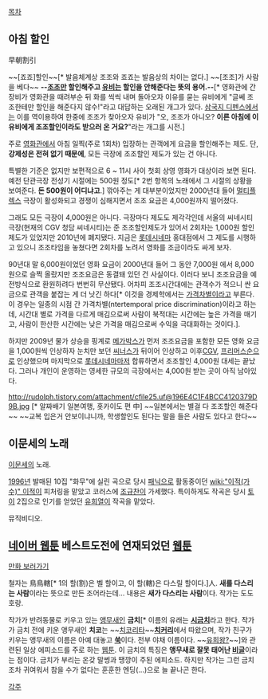 [[목차]]

== 아침 할인 ==
早朝割引

~~[죠죠]할인~~[* 발음체계상 조조와 죠죠는 발음상의 차이는 없다.]
~~[조조]가 사람을 베다~~
'''--[[조조]]만 할인해주고 [[유비]]는 할인을 안해준다는 뜻의 용어.--'''[* 영화관에 간 장비가 영화관을 때려부순 뒤 화를 씩씩 내며 돌아오자 이유를 묻는 유비에게 "글쎄 조조한테만 할인을 해준다지 않수!"라고 대답하는 오래된 개그가 있다. [[삼국지 디펜스]]에서는 이를 역이용하여 한중에 조조가 찾아오자 유비가 "오, 조조가 아니오? '''이른 아침에 이 유비에게 조조할인이라도 받으러 온 거요?'''"라는 개그를 시전.]

주로 [[영화관]]에서 아침 일찍(주로 1회차) 입장하는 관객에게 요금을 할인해주는 제도. 단, '''강제성은 전혀 없기 때문에''', 모든 극장에 조조할인 제도가 있는 건 아니다.

특별한 기준은 없지만 보편적으로 6 ~ 11시 사이 첫회 상영 영화가 대상이라 보면 된다. 예전 단관극장 전성기 시절에는 500원 정도[* 2번 항목의 노래에서 그 시절의 상황을 보여준다. '''돈 500원이 어디냐고'''.] 깎아주는 게 대부분이었지만 2000년대 들어 [[멀티플렉스]] 극장이 활성화되고 경쟁이 심해지면서 조조 요금은 4,000원까지 떨어졌다.

그래도 모든 극장이 4,000원은 아니다. 극장마다 제도도 제각각인데 서울의 씨네시티 극장(현재의 CGV 청담 씨네시티)는 준 조조할인제도가 있어서 2회차는 1,000원 할인 제도가 있었지만 2010년에 폐지됐다. 지금은 [[롯데시네마]] 홍대점에서 그 제도를 시행하고 있으니 조조타임을 놓쳤다면 2회차를 노려서 영화를 조금이라도 싸게 보자.

90년대 말 6,000원이었던 영화 요금이 2000년대 들어 그 동안 7,000원 에서 8,000원으로 슬쩍 올랐지만 조조요금은 동결돼 있던 건 사실이다. 이러다 보니 조조요금을 예전방식으로 환원하려다 번번히 무산됐다. 어차피 조조시간대에는 관객수가 적으니 싼 요금으로 관객을 붙잡는 게 더 낫긴 하다[* 이것을 경제학에서는 [[가격차별]]이라고 부른다. 이 경우는 일종의 시점 간 가격차별(ntertemporal price discrimination)이라고 하는데, 시간대 별로 가격을 다르게 매김으로써 사람이 북적대는 시간에는 높은 가격을 매기고, 사람이 한산한 시간에는 낮은 가격을 매김으로써 수익을 극대화하는 것이다.].

하지만 2009년 물가 상승을 핑계로 [[메가박스]]가 먼저 조조요금을 포함한 모든 영화 요금을 1,000원씩 인상하자 눈치만 보던 [[씨너스]]가 뒤이어 인상하고 이후[[CGV]], [[프리머스]]순으로 인상했으며 마지막으로 [[롯데시네마]]마저 합류하면서 조조할인 4,000원 대세는 끝났다. 그러나 개인이 운영하는 영세한 규모의 극장에서는 4,000원 받는 곳이 아직 남아있다.

http://rudolph.tistory.com/attachment/cfile25.uf@196E4C1F4BCC4120379D9B.jpg [* 알짜배기 일본여행, 홋카이도 편 中]
~~일본에서는 별걸 다 조조할인 해준다~~
~~교복 입은거 안보이냐니까, 학생할인도 된다는 말을 들은 사람도 있다고 한다~~

== 이문세의 노래 ==
[[이문세]]의 노래.

[[1996년]] 발매된 10집 "화무"에 실린 곡으로 당시 [[패닉]]으로 활동중이던 [[wiki:"이적(가수)" 이적]]이 피처링을 맡았고 코러스에 [[조규찬]]이 가세했다.
특이하게도 작곡은 당시 [[토이]] 2집으로 인기를 얻었던 [[유희열]]이 작곡을 맡았다.

{{{#!html 
<object classid='clsid:d27cdb6e-ae6d-11cf-96b8-444553540000' codebase='http://download.macromedia.com/pub/shockwave/cabs/flash/swflash.cab#version=9,0,0,0'  id='NFPlayer66738' width='500' height='408'><param name='movie' value='http://serviceapi.nmv.naver.com/flash/NFPlayer.swf?vid=240E399FD976A21E4F7CB84234B464BB9D95&outKey=V125cf5605928a754c35f48bdcdfbf37a066ceaf2ea20e38b357c48bdcdfbf37a066c' /><param name='wmode' value='transparent' /><param name='allowScriptAccess' value='always' /><param name='allowFullScreen' value='true' /><embed src='http://serviceapi.nmv.naver.com/flash/NFPlayer.swf?vid=240E399FD976A21E4F7CB84234B464BB9D95&outKey=V125cf5605928a754c35f48bdcdfbf37a066ceaf2ea20e38b357c48bdcdfbf37a066c' wmode='transparent' width='500' height='408' allowScriptAccess='always' name='NFPlayer66738' id='NFPlayer66738' allowFullScreen='true' type='application/x-shockwave-flash' /></object>}}}
뮤직비디오.
== [[네이버 웹툰]] 베스트도전에 연재되었던 [[웹툰]] ==
[http://comic.naver.com/webtoon/list.nhn?titleId=489014&mobile=y 만화 보러가기]

철자는 鳥鳥轄[* 1의 할(割)은 벨 할이고, 이 할(轄)은 다스릴 할이다.]人. '''새를 다스리는 사람'''이라는 뜻으로 만든 조어라는데... 내용은 '''새가 다스리는 사람'''이다. 작가는 도도호랑.

작가가 반려동물로 키우고 있는 [[앵무새]]인 '''금치'''[* 이름의 유래는 '''[[시금치]]'''라고 한다. 작가가 금치 전에 키운 앵무새인 '''치코'''는 ~~[[치코리타]]~~'''[[치커리]]'''에서 따왔으며, 작가 친구가 키우는 앵무새의 이름은 아예 대놓고 '''[[쑥]]'''이다. 전부 야채 이름이다. ~~[[유희왕/전통|유희왕?]]~~]와 관련된 일상 에피소드를 주로 하는 [[웹툰]]. 이 금치의 특징은 '''앵무새로 잘못 태어난 [[비글]]'''이라는 점이다. 금치가 부리는 온갖 말썽과 땡깡이 주된 에피소드. 하지만 작가는 그런 금치조차 귀여워서 참을 수가 없다는 훈훈한 엔딩(...)으로 늘 끝나곤 한다.

[[각주]]
